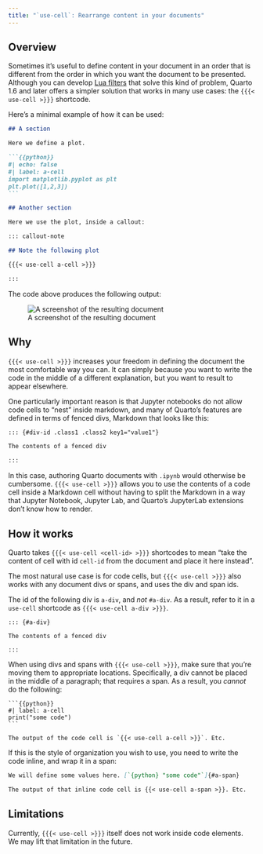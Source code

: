 ```yaml
---
title: "`use-cell`: Rearrange content in your documents"
---
```


## Overview

Sometimes it's useful to define content in your document in an order that is different from
the order in which you want the document to be presented.
Although you can develop [Lua filters](/docs/extensions/filters.qmd) that solve this kind of problem, Quarto 1.6 and
later offers a simpler solution that works in many use cases: the `{{{< use-cell >}}}` shortcode.

Here's a minimal example of how it can be used:

````markdown
## A section

Here we define a plot.

```{{python}}
#| echo: false
#| label: a-cell
import matplotlib.pyplot as plt
plt.plot([1,2,3])
```

## Another section

Here we use the plot, inside a callout:

::: callout-note

## Note the following plot

{{{< use-cell a-cell >}}}

:::
````

The code above produces the following output:

![A screenshot of the resulting document](./images/use-cell-example.jpg)

## Why

`{{{< use-cell >}}}` increases your freedom in defining the document the most comfortable way you can.
It can simply because you want to write the code in the middle of a different explanation, but you want to result to appear elsewhere.

One particularly important reason is that Jupyter notebooks do not allow code cells to "nest" inside markdown, and many of Quarto's features
are defined in terms of fenced divs, Markdown that looks like this:

````markdown
::: {#div-id .class1 .class2 key1="value1"}

The contents of a fenced div

:::
````

In this case, authoring Quarto documents with `.ipynb` would otherwise be cumbersome. `{{{< use-cell >}}}` allows you to use the contents of a code cell inside a Markdown cell without having to split the Markdown in a way that Jupyter Notebook, Jupyter Lab, and Quarto's JupyterLab extensions don't know how to render.

## How it works

Quarto takes `{{{< use-cell <cell-id> >}}}` shortcodes to mean "take the content of cell with id `cell-id` from the document and place it here instead". 

The most natural use case is for code cells, but `{{{< use-cell >}}}` also works with any document divs or spans, and uses the div and span ids.

::: callout-caution

The id of the following div is `a-div`, and _not_ `#a-div`.
As a result, refer to it in a `use-cell` shortcode as `{{{< use-cell a-div >}}}`.

```
::: {#a-div}

The contents of a fenced div

:::
```

:::

When using divs and spans with `{{{< use-cell >}}}`, make sure that you're moving them to appropriate locations.
Specifically, a div cannot be placed in the middle of a paragraph; that requires a span. As a result, you _cannot_ do the following:

````
```{{python}}
#| label: a-cell
print("some code")
```

The output of the code cell is `{{< use-cell a-cell >}}`. Etc.
````

If this is the style of organization you wish to use, you need to write the code inline, and wrap it in a span:

````markdown
We will define some values here. [`{python} "some code"`]{#a-span}

The output of that inline code cell is {{< use-cell a-span >}}. Etc.
````

## Limitations

Currently, `{{{< use-cell >}}}` itself does not work inside code elements. We may lift that limitation in the future.
